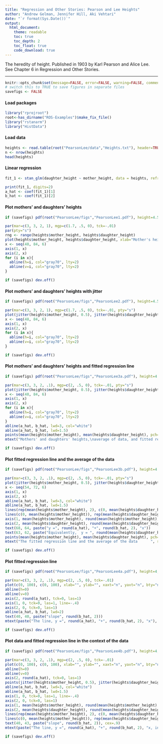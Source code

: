 ```yaml
---
title: "Regression and Other Stories: Pearson and Lee Heights"
author: "Andrew Gelman, Jennifer Hill, Aki Vehtari"
date: "`r format(Sys.Date())`"
output:
  html_document:
    theme: readable
    toc: true
    toc_depth: 2
    toc_float: true
    code_download: true
---
```


The heredity of height. Published in 1903 by Karl Pearson and Alice
Lee. See Chapter 6 in Regression and Other Stories.

-------------


```r
knitr::opts_chunk$set(message=FALSE, error=FALSE, warning=FALSE, comment=NA)
# switch this to TRUE to save figures in separate files
savefigs <- FALSE
```

#### Load packages

```r
library("rprojroot")
root<-has_dirname("ROS-Examples")$make_fix_file()
library("rstanarm")
library("HistData")
```

#### Load data

```r
heights <- read.table(root("PearsonLee/data","Heights.txt"), header=TRUE)
n <- nrow(heights)
head(heights)
```

#### Linear regression

```r
fit_1 <- stan_glm(daughter_height ~ mother_height, data = heights, refresh = 0)
```
```r
print(fit_1, digits=2)
a_hat <- coef(fit_1)[1]
b_hat <- coef(fit_1)[2]
```

#### Plot mothers' and daughters' heights

```r
if (savefigs) pdf(root("PearsonLee/figs","PearsonLee1.pdf"), height=4.5, width=4.5)
```
```r
par(mar=c(3, 3, 2, 1), mgp=c(1.7, .5, 0), tck=-.01)
par(pty="s")
rng <- range(heights$mother_height, heights$daughter_height)
plot(heights$mother_height, heights$daughter_height, xlab="Mother's height (inches)", ylab="Adult daughter's height (inches)", bty="l", xlim=rng, ylim=rng, xaxt="n", yaxt="n", pch=20, cex=.5)
x <- seq(48, 84, 6)
axis(1, x)
axis(2, x)
for (i in x){
  abline(h=i, col="gray70", lty=2)
  abline(v=i, col="gray70", lty=2)
}
```
```r
if (savefigs) dev.off()
```

#### Plot mothers' and daughters' heights with jitter

```r
if (savefigs) pdf(root("PearsonLee/figs","PearsonLee2.pdf"), height=4.5, width=4.5)
```
```r
par(mar=c(3, 3, 2, 1), mgp=c(1.7, .5, 0), tck=-.01, pty="s")
plot(jitter(heights$mother_height, 0.5), jitter(heights$daughter_height), xlab="Mother's height (inches)", ylab="Adult daughter's height (inches)", bty="l", xlim=rng, ylim=rng, xaxt="n", yaxt="n", pch=20, cex=.2)
x <- seq(48, 84, 6)
axis(1, x)
axis(2, x)
for (i in x){
  abline(h=i, col="gray70", lty=2)
  abline(v=i, col="gray70", lty=2)
}
```
```r
if (savefigs) dev.off()
```

#### Plot mothers' and daughters' heights and fitted regression line

```r
if (savefigs) pdf(root("PearsonLee/figs","PearsonLee3a.pdf"), height=4.5, width=4.5)
```
```r
par(mar=c(3, 3, 2, .1), mgp=c(2, .5, 0), tck=-.01, pty="s")
plot(jitter(heights$mother_height, 0.5), jitter(heights$daughter_height), xlab="Mother's height (inches)", ylab="Adult daughter's height (inches)", bty="l", xlim=c(rng[1], rng[2]), ylim=rng, xaxt="n", yaxt="n", pch=20, cex=.2)
x <- seq(48, 84, 6)
axis(1, x)
axis(2, x)
for (i in x){
  abline(h=i, col="gray70", lty=2)
  abline(v=i, col="gray70", lty=2)
}
abline(a_hat, b_hat, lwd=3, col="white")
abline(a_hat, b_hat, lwd=1.5)
points(mean(heights$mother_height), mean(heights$daughter_height), pch=20, cex=2, col="white")
mtext("Mothers' and daughters' heights,\naverage of data, and fitted regression line", side=3, line=0)
```
```r
if (savefigs) dev.off()
```

#### Plot fitted regression line and the average of the data

```r
if (savefigs) pdf(root("PearsonLee/figs","PearsonLee3b.pdf"), height=4.5, width=4.5)
```
```r
par(mar=c(3, 3, 2, .1), mgp=c(2, .5, 0), tck=-.01, pty="s")
plot(jitter(heights$mother_height, 0.5), jitter(heights$daughter_height), xlab="Mother's height (inches)", ylab="Adult daughter's height (inches)", bty="l", xlim=c(rng[1], rng[2]), ylim=rng, xaxt="n", yaxt="n", pch=20, cex=.2, type="n")
x <- seq(54, 72, 6)
axis(1, x)
axis(2, x)
abline(a_hat, b_hat, lwd=3, col="white")
abline(a_hat, b_hat, lwd=1.5)
lines(rep(mean(heights$mother_height), 2), c(0, mean(heights$daughter_height)), lwd=.5)
lines(c(0, mean(heights$mother_height)), rep(mean(heights$daughter_height), 2), lwd=.5)
axis(1, mean(heights$mother_height), round(mean(heights$mother_height), 1))
axis(2, mean(heights$daughter_height), round(mean(heights$daughter_height), 1))
text(68, 64, paste("y =", round(a_hat), "+", round(b_hat, 2), "x"))
text(63, 62, paste("Equivalently,  y = ", round(mean(heights$daughter_height), 1), " + ", round(b_hat, 2), " * (x - ", round(mean(heights$mother_height), 1), ")", sep=""))
points(mean(heights$mother_height), mean(heights$daughter_height), pch=20, cex=2)
mtext("The fitted regression line and the average of the data      ", side=3, line=1)
```
```r
if (savefigs) dev.off()
```

#### Plot fitted regression line

```r
if (savefigs) pdf(root("PearsonLee/figs","PearsonLee4a.pdf"), height=4, width=4.5)
```
```r
par(mar=c(3, 3, 2, .1), mgp=c(2, .5, 0), tck=-.01)
plot(c(0, 100), c(0, 100), xlab="", ylab="", xaxt="n", yaxt="n", bty="n", type="n")
abline(h=0)
abline(v=0)
axis(2, round(a_hat), tck=0, las=1)
axis(1, 0, tck=0, las=1, line=-.4)
axis(2, 0, tck=0, las=1)
abline(a_hat, b_hat, lwd=2)
text(40, 40, paste("slope", round(b_hat, 2)))
mtext(paste("The line, y =", round(a_hat), "+", round(b_hat, 2), "x"), side=3, line=0)
```
```r
if (savefigs) dev.off()
```

#### Plot data and fitted regression line in the context of the data

```r
if (savefigs) pdf(root("PearsonLee/figs","PearsonLee4b.pdf"), height=4, width=4.5)
```
```r
par(mar=c(3, 3, 2, .1), mgp=c(2, .5, 0), tck=-.01)
plot(c(0, 100), c(0, 100), xlab="", ylab="", xaxt="n", yaxt="n", bty="n", type="n")
abline(h=0)
abline(v=0)
axis(2, round(a_hat), tck=0, las=1)
points(jitter(heights$mother_height, 0.5), jitter(heights$daughter_height), pch=20, cex=.2)
abline(a_hat, b_hat, lwd=3, col="white")
abline(a_hat, b_hat, lwd=1.5)
axis(1, 0, tck=0, las=1, line=-.4)
axis(2, 0, tck=0, las=1)
axis(1, mean(heights$mother_height), round(mean(heights$mother_height), 1), tck=0, las=1, line=-.4)
axis(2, mean(heights$daughter_height), round(mean(heights$daughter_height), 1), tck=0, las=1, line=-.7)
lines(rep(mean(heights$mother_height), 2), c(0, mean(heights$daughter_height)), lwd=.5)
lines(c(0, mean(heights$mother_height)), rep(mean(heights$daughter_height), 2), lwd=.5)
text(40, 43, paste("slope", round(b_hat, 2)), cex=.9)
mtext(paste("The line, y =", round(a_hat), "+", round(b_hat, 2), "x, in the context of the data"), side=3, line=0)
```
```r
if (savefigs) dev.off()
```

